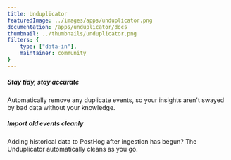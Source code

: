 ```yaml
---
title: Unduplicator
featuredImage: ../images/apps/unduplicator.png
documentation: /apps/unduplicator/docs
thumbnail: ../thumbnails/unduplicator.png
filters: {
    type: ["data-in"],
    maintainer: community
}
---
```


<Section
    divider={false}
    title="Clean up your data by removing duplicate events. Especially handy when importing historical data into PostHog."
    size="full"
    cols={2}
>
    <div>
        <h5>Stay tidy, stay accurate</h5>
        <p>Automatically remove any duplicate events, so your insights aren't swayed by bad data without your knowledge.</p>
    </div>
    <div>
        <h5>Import old events cleanly</h5>
        <p>Adding historical data to PostHog after ingestion has begun? The Unduplicator automatically cleans as you go.</p>
    </div>
</Section>

<TutorialsSlider topic="unduplicator" />

<Documentation />